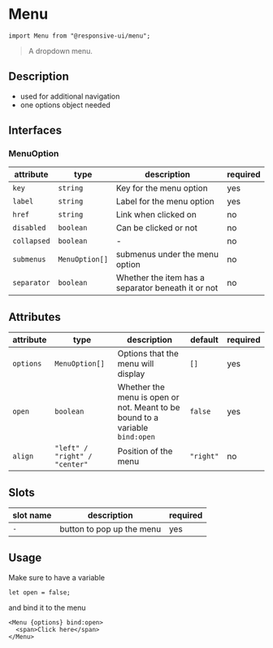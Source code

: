 
# Menu

```
import Menu from "@responsive-ui/menu";
```

> A dropdown menu.

<Preview>
  <Story id="components-menu--default" />
</Preview>

## Description
- used for additional navigation
- one options object needed

## Interfaces

### MenuOption

attribute | type | description | required
--- | --- | --- | ---
`key` | `string` | Key for the menu option | yes
`label` | `string` | Label for the menu option | yes
`href` | `string` | Link when clicked on | no
`disabled` | `boolean` | Can be clicked or not | no
`collapsed` | `boolean` | - | no
`submenus` | `MenuOption[]` | submenus under the menu option | no
`separator` | `boolean` | Whether the item has a separator beneath it or not | no

## Attributes

attribute | type | description | default | required
--- | --- | --- | --- | ---
`options` | `MenuOption[]` | Options that the menu will display | `[]` | yes
`open` | `boolean` | Whether the menu is open or not. Meant to be bound to a variable `bind:open` | `false` | yes
`align` | `"left" / "right" / "center"` | Position of the menu | `"right"` | no

## Slots
slot name | description | required
--- | --- | ---
`-` | button to pop up the menu | yes

## Usage
Make sure to have a variable
```
let open = false;
```
and bind it to the menu
```
<Menu {options} bind:open>
  <span>Click here</span>
</Menu>
```